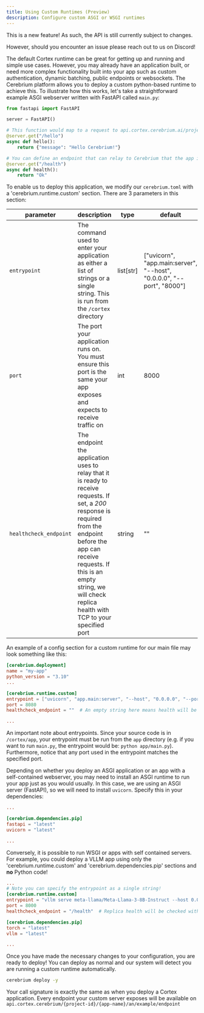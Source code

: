 ```yaml
---
title: Using Custom Runtimes (Preview)
description: Configure custom ASGI or WSGI runtimes
---
```


<Note>
This is a new feature! As such, the API is still currently subject to changes.

However, should you encounter an issue please reach out to us on Discord!

</Note>

The default Cortex runtime can be great for getting up and running and simple use cases. However, you may already have an application built, or need
more complex functionality built into your app such as custom authentication, dynamic batching, public endpoints or websockets.
The Cerebrium platform allows you to deploy a custom python-based runtime to achieve this. To illustrate how this works, let's
take a straightforward example ASGI webserver written with FastAPI called `main.py`:

```python
from fastapi import FastAPI

server = FastAPI()

# This function would map to a request to api.cortex.cerebrium.ai/project-id/app-name/hello
@server.get("/hello")
async def hello():
    return {"message": "Hello Cerebrium!"}

# You can define an endpoint that can relay to Cerebrium that the app is ready to receive requests
@server.get("/health")
async def health():
    return "Ok"
```

To enable us to deploy this application, we modify our `cerebrium.toml` with a 'cerebrium.runtime.custom' section.
There are 3 parameters in this section:

| parameter              | description                                                                                                                                                                                                                                                           | type       | default                                                                |
| ---------------------- | --------------------------------------------------------------------------------------------------------------------------------------------------------------------------------------------------------------------------------------------------------------------- | ---------- | ---------------------------------------------------------------------- |
| `entrypoint`           | The command used to enter your application as either a list of strings or a single string. This is run from the `/cortex` directory                                                                                                                                   | list\[str] | \["uvicorn", "app.main:server", "--host", "0.0.0.0", "--port", "8000"] |
| `port`                 | The port your application runs on. You must ensure this port is the same your app exposes and expects to receive traffic on                                                                                                                                           | int        | 8000                                                                   |
| `healthcheck_endpoint` | The endpoint the application uses to relay that it is ready to receive requests. If set, a _200_ response is required from the endpoint before the app can receive requests. If this is an empty string, we will check replica health with TCP to your specified port | string     | ""                                                                     |

An example of a config section for a custom runtime for our main file may look something like this:

```toml
[cerebrium.deployment]
name = "my-app"
python_version = "3.10"
...

[cerebrium.runtime.custom]
entrypoint = ["uvicorn", "app.main:server", "--host", "0.0.0.0", "--port", "8080"]
port = 8080
healthcheck_endpoint = ""  # An empty string here means health will be checked with TCP on your specified `port`

...
```

An important note about entrypoints. Since your source code is in `/cortex/app`, your entrypoint must be run from the `app` directory
(e.g. if you want to run `main.py`, the entrypoint would be: `python app/main.py`). Furthermore, notice that any port used in the entrypoint
matches the specified port.

Depending on whether you deploy an ASGI application or an app with a self-contained webserver, you may need to install an ASGI runtime
to run your app just as you would usually. In this case, we are using an ASGI server (FastAPI), so we will need to install `uvicorn`.
Specify this in your dependencies:

```toml
...

[cerebrium.dependencies.pip]
fastapi = "latest"
uvicorn = "latest"

...
```

Conversely, it is possible to run WSGI or apps with self contained servers. For example, you could deploy
a VLLM app using only the 'cerebrium.runtime.custom' and 'cerebrium.dependencies.pip' sections and **no**
Python code!

```toml
...
# Note you can specify the entrypoint as a single string!
[cerebrium.runtime.custom]
entrypoint = "vllm serve meta-llama/Meta-Llama-3-8B-Instruct --host 0.0.0.0 --port 8000 --device cuda"
port = 8000
healthcheck_endpoint = "/health"  # Replica health will be checked with a GET request to /health

[cerebrium.dependencies.pip]
torch = "latest"
vllm = "latest"

...
```

Once you have made the necessary changes to your configuration, you are ready to deploy! You can deploy as normal
and our system will detect you are running a custom runtime automatically.

```bash
cerebrium deploy -y
```

Your call signature is exactly the same as when you deploy a Cortex application. Every endpoint your custom server exposes will be available on
`api.cortex.cerebrium/{project-id}/{app-name}/an/example/endpoint`
